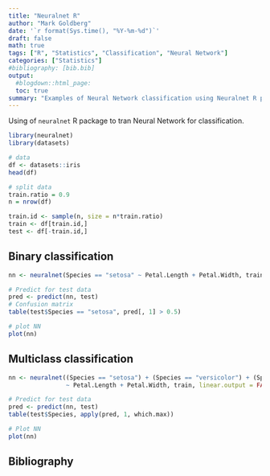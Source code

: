 ```yaml
---
title: "Neuralnet R"
author: "Mark Goldberg"
date: '`r format(Sys.time(), "%Y-%m-%d")`'
draft: false
math: true
tags: ["R", "Statistics", "Classification", "Neural Network"]
categories: ["Statistics"]
#bibliography: [bib.bib]
output:
  #blogdown::html_page:
  toc: true
summary: "Examples of Neural Network classification using Neuralnet R package."
---
```


Using of `neuralnet` R package to tran Neural Network for classification.  
```r
library(neuralnet)
library(datasets)

# data
df <- datasets::iris
head(df)

# split data
train.ratio = 0.9
n = nrow(df)

train.id <- sample(n, size = n*train.ratio)
train <- df[train.id,]
test <- df[-train.id,]
```
## Binary classification
```r
nn <- neuralnet(Species == "setosa" ~ Petal.Length + Petal.Width, train, linear.output = FALSE)

# Predict for test data
pred <- predict(nn, test)
# Confusion matrix
table(test$Species == "setosa", pred[, 1] > 0.5)

# plot NN
plot(nn)
```

## Multiclass classification
```r
nn <- neuralnet((Species == "setosa") + (Species == "versicolor") + (Species == "virginica") 
                ~ Petal.Length + Petal.Width, train, linear.output = FALSE)

# Predict for test data
pred <- predict(nn, test)
table(test$Species, apply(pred, 1, which.max))

# Plot NN
plot(nn)
```
## Bibliography
